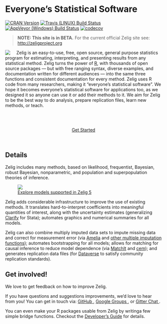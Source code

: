 Everyone's Statistical Software
==========================================

[![CRAN Version](http://www.r-pkg.org/badges/version/Zelig)](http://cran.r-project.org/package=Zelig)
[![Travis (LINUX) Build Status](https://travis-ci.org/IQSS/Zelig.svg?branch=master)](https://travis-ci.org/IQSS/Zelig)
[![AppVeyor (Windows) Build Status](https://ci.appveyor.com/api/projects/status/github/IQSS/Zelig?branch=master&svg=true)](https://ci.appveyor.com/project/IQSS/Zelig)
[![codecov](https://codecov.io/gh/IQSS/Zelig/branch/master/graph/badge.svg)](https://codecov.io/gh/IQSS/Zelig)

> **NOTE: This site is in BETA.** For the current official Zelig site see: <http://zeligproject.org>

<img style="float:left; padding-right:20px" src="https://github.com/IQSS/Zelig/blob/master/README_files/img/zelig.png?raw=true"/>

Zelig is an easy-to-use, free, open source, general purpose statistics program for estimating, interpreting, and presenting results from any statistical method. Zelig turns the power of [R](https://www.r-project.org/), with thousands of open source packages — but with free ranging syntax, diverse examples, and documentation written for different audiences — into the same three functions and consistent documentation for every method. Zelig uses R code from many researchers, making it "everyone's statistical software". We hope it becomes everyone's statistical software for applications too, as we designed it so anyone can use it or add their methods to it. We aim for Zelig to be the best way to do analysis, prepare replication files, learn new methods, or teach.

<br>
<br>

<p align="center">
  <a href="articles/quickstart.html" class="btn btn-warning">Get Started</a>
</p>

<br>

## Details

Zelig includes many methods, based on likelihood, frequentist, Bayesian, robust Bayesian, nonparametric, and population and superpopulation theories of inference. 

<figure>
  <a href="articles/available-models-overview.html"><img src="https://github.com/IQSS/Zelig/blob/pkgdown/README_files/img/zelig_models_thumb.png?raw=true">
  <figcaption>Explore models supported in Zelig 5</figcaption>
  </a>

</figure>

Zelig adds considerable infrastructure to improve the use of existing methods. It translates hard-to-interpret coefficients into meaningful quantities of interest, along with the uncertainty estimates (generalizing [Clarify](http://gking.harvard.edu/publications/clarify-software-interpreting-and-presenting-statistical-results) for Stata); automates graphics and numerical summaries for all models. 


Zelig can also combine multiply imputed data sets to impute missing data and correct for measurement error (via [Amelia](http://gking.harvard.edu/amelia) and [other multiple imputation functions](reference/to_zelig_mi.html)); automates bootstrapping for all models; allows for matching for causal inference to reduce model dependence (via [MatchIt](http://gking.harvard.edu/publications/matchit-nonparametric-preprocessing-parametric-causal-inference) and [cem](http://gking.harvard.edu/cem)); and generates replication data files (for [Dataverse](http://dataverse.org/) to satisfy community replication standards). 

## Get involved!

We love to get feedback on how to improve Zelig.

<i class="fa fa-comment-o" aria-hidden="true"></i> If you have questions and 
suggestions improvements, we'd love to hear from you! You can get in touch via: 
<a href="https://github.com/IQSS/Zelig/issues">GitHub <i class="fa fa-github" aria-hidden="true"></i></a>, 
<a href="https://groups.google.com/forum/#!forum/zelig-statistical-software">Google Groups <i class="fa fa-google" aria-hidden="true"></i></a>, or 
<a href="https://gitter.im/Zelig-dev/CommunityQueries">Gitter Chat <i class="fa fa-comments-o" aria-hidden="true"></i></a>. 

<i class="fa fa-code" aria-hidden="true"></i> You can even make your R packages 
usable from Zelig by writinga few simple bridge functions. Checkout the 
[Developer's Guide](articles/developers-guide.html) for details.




<!------ Gitter Chat Window -------------------------------->
<style type="text/css">
aside.gitter-chat-embed {
  height: 91.5%;
  top: 8.5%;
}
</style>

<script>
  ((window.gitter = {}).chat = {}).options = {
    room: 'Zelig-dev/CommunityQueries'
  };
</script>
<script src="https://sidecar.gitter.im/dist/sidecar.v1.js" async defer></script>
